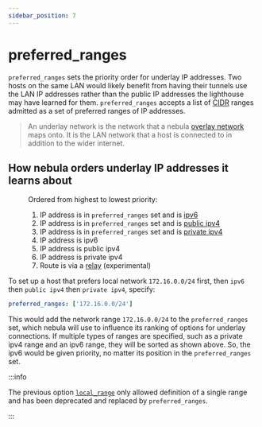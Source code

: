```yaml
---
sidebar_position: 7
---
```


# preferred_ranges

`preferred_ranges` sets the priority order for underlay IP addresses. Two hosts on the same LAN would likely benefit
from having their tunnels use the LAN IP addresses rather than the public IP addresses the lighthouse may have learned
for them. `preferred_ranges` accepts a list of [CIDR](https://en.wikipedia.org/wiki/Classless_Inter-Domain_Routing)
ranges admitted as a set of preferred ranges of IP addresses.

> An underlay network is the network that a nebula [overlay network](https://en.wikipedia.org/wiki/Overlay_network) maps
> onto. It is the LAN network that a host is connected to in addition to the wider internet.

## How nebula orders underlay IP addresses it learns about

<figure>
<figcaption>

Ordered from highest to lowest priority:

</figcaption>

1. IP address is in `preferred_ranges` set and is [ipv6](https://en.wikipedia.org/wiki/IPv6)
1. IP address is in `preferred_ranges` set and is [public ipv4](https://en.wikipedia.org/wiki/IPv4)
1. IP address is in `preferred_ranges` set and is [private ipv4](https://en.wikipedia.org/wiki/IPv4#Private_networks)
1. IP address is ipv6
1. IP address is public ipv4
1. IP address is private ipv4
1. Route is via a [relay](/docs/config/relay/) (experimental)

</figure>

To set up a host that prefers local network `172.16.0.0/24` first, then `ipv6` then `public ipv4` then `private ipv4`,
specify:

```yml
preferred_ranges: ['172.16.0.0/24']
```

This would add the network range `172.16.0.0/24` to the `preferred_ranges` set, which nebula will use to influence its
ranking of options for underlay connections. If multiple types of ranges are specified, such as a private ipv4 range and
an ipv6 range, they will be sorted as shown above. So, the ipv6 would be given priority, no matter its position in the
`preferred_ranges` set.

:::info

The previous option [`local_range`](/docs/config/local-range/) only allowed definition of a single range and has been
deprecated and replaced by `preferred_ranges`.

:::
